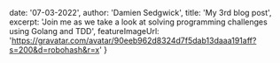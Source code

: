 
  date: '07-03-2022',
  author: 'Damien Sedgwick',
  title: 'My 3rd blog post',
  excerpt: 'Join me as we take a look at solving programming challenges using Golang and TDD',
  featureImageUrl: 'https://gravatar.com/avatar/90eeb962d8324d7f5dab13daaa191aff?s=200&d=robohash&r=x'
}

<Head>
  <title>{meta.title}</title>
</Head>